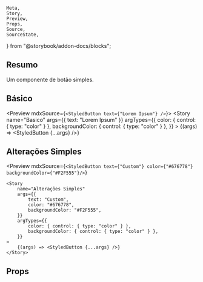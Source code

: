 <!-- #region Imports -->

    Meta,
    Story,
    Preview,
    Props,
    Source,
    SourceState,
} from "@storybook/addon-docs/blocks";


<!-- #endregion -->

<Meta
    title="Components/StyledButton"
    id="styled-button"
    component={StyledButton}
/>

## Resumo

Um componente de botão simples.

## Básico

<Preview mdxSource={`<StyledButton text={"Lorem Ipsum"} />`}>
    <Story
        name="Basico"
        args={{ text: "Lorem Ipsum" }}
        argTypes={{
            color: { control: { type: "color" } },
            backgroundColor: { control: { type: "color" } },
        }}
    >
        {(args) => <StyledButton {...args} />}
    </Story>
</Preview>

## Alterações Simples

<Preview
    mdxSource={`<StyledButton text={"Custom"} color={"#676778"} backgroundColor={"#F2F555"}/>`}
>
    <Story
        name="Alterações Simples"
        args={{
            text: "Custom",
            color: "#676778",
            backgroundColor: "#F2F555",
        }}
        argTypes={{
            color: { control: { type: "color" } },
            backgroundColor: { control: { type: "color" } },
        }}
    >
        {(args) => <StyledButton {...args} />}
    </Story>
</Preview>

## Props

<Props of={StyledButton} />
